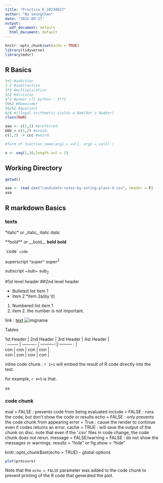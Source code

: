 ```yaml
---
title: "Practice_R_20220927"
author: "Na SeungChan"
date: "2022-09-27"
output:
  pdf_document: default
  html_document: default
---
```


```r
knitr::opts_chunk$set(echo = TRUE)
library(tidyverse)
library(mdsr)
```

## R Basics

```r
3+2 #addition
3-2 #subtraction
3*2 #multiplication
3/2 #division
3^2 #power cf) python : 3**2
5%%2 #Remainder
5%/%2 #quotient
0/0 #illegal arithmetic yields a NaN(Not a Number)
class(NaN)
```


```r
aaa <- c(1,2) #preferred.
bbb = c(1,2) #avoid.
c(1,2) -> ccc #weird.

#form of function_name(arg1 = val1, arg2 = val2) : 

x <- seq(1,10,length.out = 5)


```

## Working Directory

```r
getwd()

aaa <- read.csv("candidate-votes-by-voting-place-4.csv", header = F)
aaa
```


## R markdown Basics

### texts

\*italic\* or \_italic\_
*italic*
_italic_

\*\*bold\*\* or \_\_bold\_\_
**bold**
__bold__

\`code\`
`code`

superscript \^super\^
super^2^

subscript \~sub\~
sub~2~

\#1st level header
\#\#2nd level header

* Bulleted list item 1
* item 2
  *item 2a(by \\t)

1. Numbered list item 1
0. item 2. the number is not important.

link : 
<domain>
[text](domain)
![imgname](./imgfilename)

Tables

| 1st Header | 2nd Header | 3rd Header | 4st Header |
| : -------- | ---------- | ----------:|:--------- : |
| con        | con | con | con |
| con        | con | con | con |


inline code chunk : `r 1+1` will embed the result of R code directly into the test. 

for example, `r 4+5` is that.

ss



### code chunk

eval = FALSE : prevents code from being evaluated
include = FALSE : runs the code, but don't show the code or results
echo = FALSE : only prevents the code chunk from appearing
error = True : cause the render to continue even if codes returns an error.
cache = TRUE : will save the output of the chunk on disc. note that even if the '.csv' files in code change, the code chunk does not rerun.
message = FALSE/warning = FALSE : do not show the messages or warnings.
results = "hide" or fig.show = "hide"

knitr::opts_chunk$set(echo = TRUE) - global options




```r
plot(pressure)
```

Note that the `echo = FALSE` parameter was added to the code chunk to prevent printing of the R code that generated the plot.
